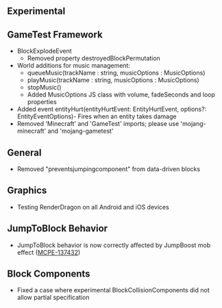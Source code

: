 



## **Experimental**

## **GameTest Framework**

-   BlockExplodeEvent
    -   Removed property destroyedBlockPermutation
-   World additions for music management:
    -   queueMusic(trackName : string, musicOptions : MusicOptions)
    -   playMusic(trackName : string, musicOptions : MusicOptions)
    -   stopMusic()
    -   Added MusicOptions JS class with volume, fadeSeconds and loop properties
-   Added event entityHurt(entityHurtEvent: EntityHurtEvent, options?: EntityEventOptions)- Fires when an entity takes damage
-   Removed 'Minecraft' and 'GameTest' imports; please use 'mojang-minecraft' and 'mojang-gametest'

## **General**

-   Removed "preventsjumpingcomponent" from data-driven blocks

## **Graphics**

-   Testing RenderDragon on all Android and iOS devices

## **JumpToBlock Behavior**

-   JumpToBlock behavior is now correctly affected by JumpBoost mob effect ([MCPE-137432](https://bugs.mojang.com/browse/MCPE-137432))

## **Block Components**

-   Fixed a case where experimental BlockCollisionComponents did not allow partial specification

